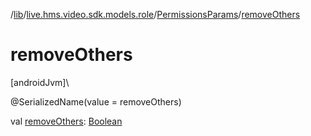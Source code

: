 /[lib](/api-reference/android/v2/home/content)/[live.hms.video.sdk.models.role](../index)/[PermissionsParams](index)/[removeOthers](remove-others)

# removeOthers

[androidJvm]\

@SerializedName(value = removeOthers)

val [removeOthers](remove-others): [Boolean](https://kotlinlang.org/api/latest/jvm/stdlib/kotlin/-boolean/index.html)
